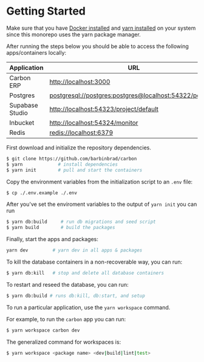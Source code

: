 # Getting Started

Make sure that you have [Docker installed](https://docs.docker.com/desktop/install/mac-install/) and [yarn installed](https://yarnpkg.com/lang/en/docs/install/#debian-stable)
on your system since this monorepo uses the yarn package manager.

After running the steps below you should be able to access the following apps/containers locally:

| Application     | URL                                                                                                                |
| --------------- | ------------------------------------------------------------------------------------------------------------------ |
| Carbon ERP      | [http://localhost:3000](http://localhost:3000)                                                                     |
| Postgres        | [postgresql://postgres:postgres@localhost:54322/postgres](postgresql://postgres:postgres@localhost:54322/postgres) |
| Supabase Studio | [http://localhost:54323/project/default](http://localhost:54323/project/default)                                   |
| Inbucket        | [http://localhost:54324/monitor](http://localhost:54324/monitor)                                                   |
| Redis           | [redis://localhost:6379](redis://localhost:6379)                                                                   |

First download and initialize the repository dependencies.

```bash
$ git clone https://github.com/barbinbrad/carbon
$ yarn             # install dependencies
$ yarn init        # pull and start the containers
```

Copy the environment variables from the initialization script to an `.env` file:

```bash
$ cp ./.env.example ./.env
```

After you've set the enviroment variables to the output of `yarn init` you can run

```bash
$ yarn db:build     # run db migrations and seed script
$ yarn build        # build the packages
```

Finally, start the apps and packages:

```bash
yarn dev         # yarn dev in all apps & packages
```

To kill the database containers in a non-recoverable way, you can run:

```bash
$ yarn db:kill   # stop and delete all database containers
```

To restart and reseed the database, you can run:

```bash
$ yarn db:build # runs db:kill, db:start, and setup
```

To run a particular application, use the `yarn workspace` command.

For example, to run the `carbon` app you can run:

```bash
$ yarn workspace carbon dev
```

The generalized command for workspaces is:

```bash
$ yarn workspace <package name> <dev|build|lint|test>
```

